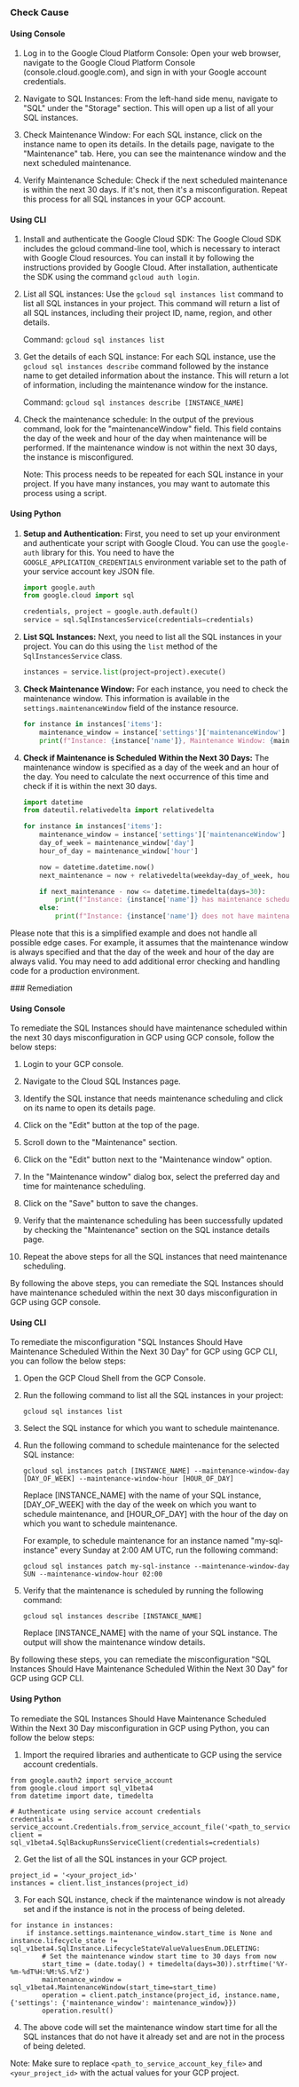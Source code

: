 

<Tabs><Tab title='Cause'>
### Check Cause

#### Using Console

1. Log in to the Google Cloud Platform Console: Open your web browser, navigate to the Google Cloud Platform Console (console.cloud.google.com), and sign in with your Google account credentials.

2. Navigate to SQL Instances: From the left-hand side menu, navigate to "SQL" under the "Storage" section. This will open up a list of all your SQL instances.

3. Check Maintenance Window: For each SQL instance, click on the instance name to open its details. In the details page, navigate to the "Maintenance" tab. Here, you can see the maintenance window and the next scheduled maintenance.

4. Verify Maintenance Schedule: Check if the next scheduled maintenance is within the next 30 days. If it's not, then it's a misconfiguration. Repeat this process for all SQL instances in your GCP account.

#### Using CLI

1. Install and authenticate the Google Cloud SDK: The Google Cloud SDK includes the gcloud command-line tool, which is necessary to interact with Google Cloud resources. You can install it by following the instructions provided by Google Cloud. After installation, authenticate the SDK using the command `gcloud auth login`.

2. List all SQL instances: Use the `gcloud sql instances list` command to list all SQL instances in your project. This command will return a list of all SQL instances, including their project ID, name, region, and other details.

   Command: `gcloud sql instances list`

3. Get the details of each SQL instance: For each SQL instance, use the `gcloud sql instances describe` command followed by the instance name to get detailed information about the instance. This will return a lot of information, including the maintenance window for the instance.

   Command: `gcloud sql instances describe [INSTANCE_NAME]`

4. Check the maintenance schedule: In the output of the previous command, look for the "maintenanceWindow" field. This field contains the day of the week and hour of the day when maintenance will be performed. If the maintenance window is not within the next 30 days, the instance is misconfigured.

   Note: This process needs to be repeated for each SQL instance in your project. If you have many instances, you may want to automate this process using a script.

#### Using Python

1. **Setup and Authentication:**
   First, you need to set up your environment and authenticate your script with Google Cloud. You can use the `google-auth` library for this. You need to have the `GOOGLE_APPLICATION_CREDENTIALS` environment variable set to the path of your service account key JSON file.

   ```python
   import google.auth
   from google.cloud import sql

   credentials, project = google.auth.default()
   service = sql.SqlInstancesService(credentials=credentials)
   ```

2. **List SQL Instances:**
   Next, you need to list all the SQL instances in your project. You can do this using the `list` method of the `SqlInstancesService` class.

   ```python
   instances = service.list(project=project).execute()
   ```

3. **Check Maintenance Window:**
   For each instance, you need to check the maintenance window. This information is available in the `settings.maintenanceWindow` field of the instance resource.

   ```python
   for instance in instances['items']:
       maintenance_window = instance['settings']['maintenanceWindow']
       print(f"Instance: {instance['name']}, Maintenance Window: {maintenance_window}")
   ```

4. **Check if Maintenance is Scheduled Within the Next 30 Days:**
   The maintenance window is specified as a day of the week and an hour of the day. You need to calculate the next occurrence of this time and check if it is within the next 30 days.

   ```python
   import datetime
   from dateutil.relativedelta import relativedelta

   for instance in instances['items']:
       maintenance_window = instance['settings']['maintenanceWindow']
       day_of_week = maintenance_window['day']
       hour_of_day = maintenance_window['hour']

       now = datetime.datetime.now()
       next_maintenance = now + relativedelta(weekday=day_of_week, hour=hour_of_day)

       if next_maintenance - now <= datetime.timedelta(days=30):
           print(f"Instance: {instance['name']} has maintenance scheduled within the next 30 days.")
       else:
           print(f"Instance: {instance['name']} does not have maintenance scheduled within the next 30 days.")
   ```

Please note that this is a simplified example and does not handle all possible edge cases. For example, it assumes that the maintenance window is always specified and that the day of the week and hour of the day are always valid. You may need to add additional error checking and handling code for a production environment.

</Tab>

<Tab title='Remediation'>
### Remediation

#### Using Console

To remediate the SQL Instances should have maintenance scheduled within the next 30 days misconfiguration in GCP using GCP console, follow the below steps:

1. Login to your GCP console.

2. Navigate to the Cloud SQL Instances page.

3. Identify the SQL instance that needs maintenance scheduling and click on its name to open its details page.

4. Click on the "Edit" button at the top of the page.

5. Scroll down to the "Maintenance" section.

6. Click on the "Edit" button next to the "Maintenance window" option.

7. In the "Maintenance window" dialog box, select the preferred day and time for maintenance scheduling.

8. Click on the "Save" button to save the changes.

9. Verify that the maintenance scheduling has been successfully updated by checking the "Maintenance" section on the SQL instance details page.

10. Repeat the above steps for all the SQL instances that need maintenance scheduling.

By following the above steps, you can remediate the SQL Instances should have maintenance scheduled within the next 30 days misconfiguration in GCP using GCP console.

#### Using CLI

To remediate the misconfiguration "SQL Instances Should Have Maintenance Scheduled Within the Next 30 Day" for GCP using GCP CLI, you can follow the below steps:

1. Open the GCP Cloud Shell from the GCP Console.

2. Run the following command to list all the SQL instances in your project:
   
   `gcloud sql instances list`

3. Select the SQL instance for which you want to schedule maintenance.

4. Run the following command to schedule maintenance for the selected SQL instance:

   `gcloud sql instances patch [INSTANCE_NAME] --maintenance-window-day [DAY_OF_WEEK] --maintenance-window-hour [HOUR_OF_DAY]`

   Replace [INSTANCE_NAME] with the name of your SQL instance, [DAY_OF_WEEK] with the day of the week on which you want to schedule maintenance, and [HOUR_OF_DAY] with the hour of the day on which you want to schedule maintenance.

   For example, to schedule maintenance for an instance named "my-sql-instance" every Sunday at 2:00 AM UTC, run the following command:

   `gcloud sql instances patch my-sql-instance --maintenance-window-day SUN --maintenance-window-hour 02:00`

5. Verify that the maintenance is scheduled by running the following command:

   `gcloud sql instances describe [INSTANCE_NAME]`

   Replace [INSTANCE_NAME] with the name of your SQL instance. The output will show the maintenance window details.

By following these steps, you can remediate the misconfiguration "SQL Instances Should Have Maintenance Scheduled Within the Next 30 Day" for GCP using GCP CLI.

#### Using Python

To remediate the SQL Instances Should Have Maintenance Scheduled Within the Next 30 Day misconfiguration in GCP using Python, you can follow the below steps:

1. Import the required libraries and authenticate to GCP using the service account credentials.

```
from google.oauth2 import service_account
from google.cloud import sql_v1beta4
from datetime import date, timedelta

# Authenticate using service account credentials
credentials = service_account.Credentials.from_service_account_file('<path_to_service_account_key_file>')
client = sql_v1beta4.SqlBackupRunsServiceClient(credentials=credentials)
```

2. Get the list of all the SQL instances in your GCP project.

```
project_id = '<your_project_id>'
instances = client.list_instances(project_id)
```

3. For each SQL instance, check if the maintenance window is not already set and if the instance is not in the process of being deleted.

```
for instance in instances:
    if instance.settings.maintenance_window.start_time is None and instance.lifecycle_state != sql_v1beta4.SqlInstance.LifecycleStateValueValuesEnum.DELETING:
        # Set the maintenance window start time to 30 days from now
        start_time = (date.today() + timedelta(days=30)).strftime('%Y-%m-%dT%H:%M:%S.%fZ')
        maintenance_window = sql_v1beta4.MaintenanceWindow(start_time=start_time)
        operation = client.patch_instance(project_id, instance.name, {'settings': {'maintenance_window': maintenance_window}})
        operation.result()
```

4. The above code will set the maintenance window start time for all the SQL instances that do not have it already set and are not in the process of being deleted.

Note: Make sure to replace `<path_to_service_account_key_file>` and `<your_project_id>` with the actual values for your GCP project.


</Tab>
</Tabs>